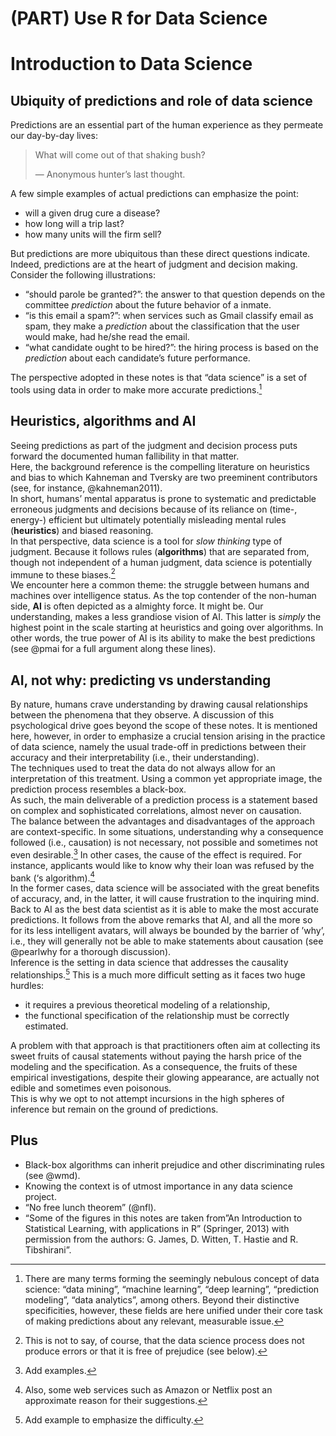 # (PART) Use R for Data Science  {-}

# Introduction to Data Science {#introduction}




## Ubiquity of predictions and role of  data science

Predictions are an essential part of the human experience as they permeate our day-by-day lives:

> What will come out of that shaking bush?  
>  
> --- Anonymous hunter's last thought. 

A few simple examples of actual predictions can emphasize the point:

- will a given drug cure a disease?
- how long will a trip last?
- how many units will the firm sell?  

But predictions are more ubiquitous than these direct questions indicate. Indeed, predictions are at the heart of judgment and decision making. Consider the following illustrations: 

- "should parole be granted?": the answer to that question depends on the committee _prediction_ about the future behavior of a inmate. 
- "is this email a spam?": when services such as Gmail classify email as spam, they make a _prediction_ about the classification that the user would make, had he/she read the email.
- "what candidate ought to be hired?": the hiring process is based on the _prediction_ about each candidate's future performance.


The perspective adopted in these notes is that "data science" is a set of tools using data in order to make more accurate predictions.^[There are many terms forming the seemingly nebulous concept of data science: "data mining", "machine learning", "deep learning", "prediction modeling", "data analytics", among others. Beyond their distinctive specificities, however, these fields are here unified under their core task of making predictions about any relevant, measurable issue.]    



## Heuristics, algorithms and AI

Seeing predictions as part of the judgment and decision process puts forward the documented human fallibility in that matter.  
Here, the background reference is the compelling  literature on heuristics and bias to which Kahneman and Tversky are two preeminent contributors (see, for instance, @kahneman2011).  
In short, humans' mental apparatus is prone to systematic and predictable erroneous judgments and decisions because of its reliance on (time-, energy-) efficient but ultimately potentially misleading mental rules (**heuristics**) and biased reasoning.         
In that perspective, data science is a tool for _slow thinking_ type of judgment. Because it follows rules (**algorithms**) that are separated from, though not independent of a human judgment, data science is potentially immune to these biases.^[This is not to say, of course, that the data science process does not produce errors or that it is free of prejudice (see below).]   
We encounter here a common theme: the struggle between humans and machines over intelligence status. As the top contender of the non-human side, **AI** is often depicted as a almighty force. It might be. Our understanding, makes a less grandiose vision of AI. This latter is _simply_ the highest point in the scale starting at heuristics and going over algorithms. In other words, the true power of AI is its ability to make the best predictions (see @pmai for a full argument along these lines).    


## AI, not why: predicting vs understanding  {#aiwhy}

By nature, humans crave understanding by drawing causal relationships between the phenomena that they observe. A discussion of this psychological drive goes beyond the scope of these notes. It is mentioned here, however, in order to emphasize a crucial tension arising in the practice of data science, namely the usual trade-off in predictions between their accuracy and their interpretability (i.e., their understanding).  
The techniques used to treat the data do not always allow for an interpretation of this treatment. Using a common yet appropriate image, the prediction process resembles a black-box.   
As such, the main deliverable of a prediction process is a statement based on complex and sophisticated correlations, almost never on causation.  
The balance between the advantages and disadvantages of the approach are context-specific. In some situations, understanding why a consequence followed (i.e., causation) is not necessary, not possible and sometimes not even desirable.^[Add examples.] In other cases, the cause of the effect is required. For instance, applicants would like to know why their loan was refused by the bank ('s algorithm).^[Also, some web services such as Amazon or Netflix post an approximate reason for their suggestions.]   
In the former cases, data science will be associated with the great benefits of accuracy, and, in the latter, it will  cause frustration to the inquiring mind.   
Back to AI as the best data scientist as it is able to make the most accurate predictions. It follows from the above remarks that AI, and all the more so for its less intelligent avatars, will always be bounded by the barrier of 'why', i.e., they will generally not be able to make statements about causation (see @pearlwhy for a thorough discussion).   
Inference is the setting in data science that addresses the causality relationships.^[Add example to emphasize the difficulty.] This is a much more difficult setting as it faces two huge hurdles:

- it requires a previous  theoretical modeling  of a relationship,
- the functional specification of the relationship must be correctly estimated.

A problem with that approach is that practitioners often aim at collecting its sweet fruits of causal statements without paying the harsh price of the modeling and the specification. As a consequence, the fruits of these empirical investigations, despite their glowing appearance, are actually not edible and sometimes even poisonous.  
This is why we opt to not attempt incursions in the high spheres of inference but remain on the ground of predictions. 


## Plus

- Black-box algorithms can inherit prejudice and other discriminating rules (see @wmd).
- Knowing the context is of utmost importance in any data science project.
- "No free lunch theorem" (@nfl).
- "Some of the figures in this notes are taken from "An Introduction to Statistical Learning, with applications in R"  (Springer, 2013) with permission from the authors: G. James, D. Witten,  T. Hastie and R. Tibshirani". 





















